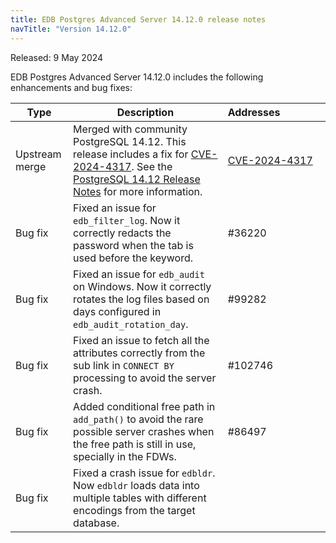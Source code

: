 ```yaml
---
title: EDB Postgres Advanced Server 14.12.0 release notes
navTitle: "Version 14.12.0"
---
```


Released: 9 May 2024

EDB Postgres Advanced Server 14.12.0 includes the following enhancements and bug fixes:

| Type           | Description                                                                                                                                                                                                                                  | Addresses                                            |
| -------------- | -------------------------------------------------------------------------------------------------------------------------------------------------------------------------------------------------------------------------------------------- | ---------------------------------------------------- |
| Upstream merge | Merged with community PostgreSQL 14.12. This release includes a fix for [CVE-2024-4317](/security/assessments/edb-2024-003/). See the [PostgreSQL 14.12 Release Notes](https://www.postgresql.org/docs/release/14.12/) for more information. | [CVE-2024-4317](/security/assessments/edb-2024-003/) |
| Bug fix        | Fixed an issue for `edb_filter_log`. Now it correctly redacts the password when the tab is used before the keyword.                                                                                                                          | #36220                                               |
| Bug fix        | Fixed an issue for `edb_audit` on Windows. Now it correctly rotates the log files based on days configured in `edb_audit_rotation_day`.                                                                                                      | #99282                                               |
| Bug fix        | Fixed an issue to fetch all the attributes correctly from the sub link in `CONNECT BY` processing to avoid the server crash.                                                                                                                 | #102746                                              |
| Bug fix        | Added conditional free path in `add_path()` to avoid the rare possible server crashes when the free path is still in use, specially in the FDWs.                                                                                             | #86497                                               |
| Bug fix        | Fixed a crash issue for `edbldr`. Now `edbldr` loads data into multiple tables with different encodings from the target database.                                                                                                            |                                                      |
